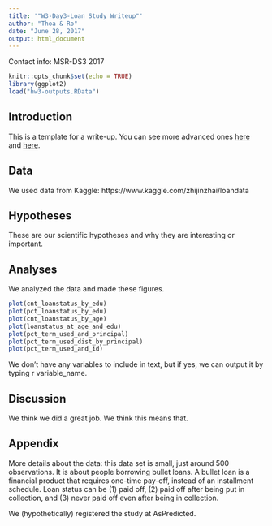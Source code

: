 ---
title: '"W3-Day3-Loan Study Writeup"'
author: "Thoa & Ro"
date: "June 28, 2017"
output: html_document
---
Contact info: MSR-DS3 2017

```{r setup, include=FALSE}
knitr::opts_chunk$set(echo = TRUE)
library(ggplot2)
load("hw3-outputs.RData")
```

## Introduction
This is a template for a write-up. You can see more advanced ones [here](http://rmarkdown.rstudio.com/developer_document_templates.html) and [here](http://rmarkdown.rstudio.com/gallery.html).

## Data
We used data from Kaggle: https://www.kaggle.com/zhijinzhai/loandata

## Hypotheses
These are our scientific hypotheses and why they are interesting or important.

## Analyses
We analyzed the data and made these figures.


```{r plot, echo=FALSE}
plot(cnt_loanstatus_by_edu)
plot(pct_loanstatus_by_edu)
plot(cnt_loanstatus_by_age)
plot(loanstatus_at_age_and_edu)
plot(pct_term_used_and_principal)
plot(pct_term_used_dist_by_principal)
plot(pct_term_used_and_id)
```

We don't have any variables to include in text, but if yes, we can output it by typing r variable_name.

## Discussion
We think we did a great job. We think this means that.

## Appendix
More details about the data: this data set is small, just around 500 observations. It is about people borrowing bullet loans. A bullet loan is a financial product that requires one-time pay-off, instead of an installment schedule. Loan status can be (1) paid off, (2) paid off after being put in collection, and (3) never paid off even after being in collection.

We (hypothetically) registered the study at AsPredicted.